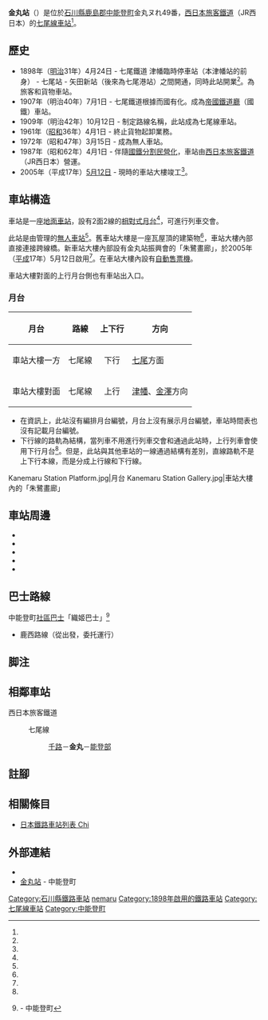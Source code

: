 {{NoteTA
|T=zh-hans:金丸站;zh-hk:金丸站;zh-tw:金丸車站;
|1=zh-hans:金丸站;zh-hk:金丸站;zh-tw:金丸車站;
}}
{{Infobox station
|公司色 = #0072bc
|站名 = 金丸站
|圖片 = Kanemaru Station 2020.jpg
|pxl = 
|圖片說明 = 車站大樓（2020年7月）
|日文原名 = 金丸
|平假名 = かねまる
|羅馬拼音 = Kanemaru
|副站名 = 
|電報略號 = ナマ
|所在地 = {{JPN}}[[石川縣|石川縣]][[鹿島郡|鹿島郡]][[中能登町|中能登町]]金丸ヌれ49番
|座標 = {{coord|36|56|36.55|N|136|50|10.70|E|type:railwaystation_region:JP-24|display=inline,title}}
|車站構造 = [[地面車站|地面車站]]
|月台配置 = 2面2線<ref name="zeneki43">{{Cite book|title =週刊 JR全駅・全車両基地 |publisher = {{Translink|ja|朝日新聞出版}} |series=週刊朝日百科 |volume=43号 富山駅・高岡駅・和倉温泉駅ほか |date =2013-06-16 |page =27 |language=ja}}</ref>
|啟用年月日 = 1898年（[[明治|明治]]31年）4月24日<ref name="zeneki43"/>
|廢站年月日 = 
|乘客人數 = 
|上下車人次 = 
|統計年度 = 
|轉車 =  
|全寬備註 = [[無人車站|無人車站]]<ref name="zeneki43"/><br/>設有自動售票機
|adjacent = {{Adjacent stations|system=西日本旅客鐵道|line=七尾線|left=千路|right=能登部|note-left=3.7km|note-mid=距離[[津幡站|津幡]]37.5km|note-right=3.6km}}
}}
'''金丸站'''（{{jpn|j=金丸駅|hg=かねまるえき|rm=Kanemaru eki|f=y}}）是位於[[石川縣|石川縣]][[鹿島郡|鹿島郡]][[中能登町|中能登町]]金丸ヌれ49番，[[西日本旅客鐵道|西日本旅客鐵道]]（JR西日本）的[[七尾線|七尾線]][[鐵路車站|車站]]<ref name="zeneki43"/>。

== 歷史 == 
* 1898年（[[明治|明治]]31年）4月24日 - 七尾鐵道 津幡臨時停車站（本津幡站的前身） - 七尾站 - 矢田新站（後來為七尾港站）之間開通，同時此站開業<ref name="zeneki43"/>。為旅客和貨物車站。
* 1907年（明治40年）7月1日 - 七尾鐵道根據{{Translink|ja|鉄道国有法|鐵道國有法}}而國有化。成為[[鐵道省_(日本)|帝國鐵道廳]]（國鐵）車站。
* 1909年（明治42年）10月12日 - 制定路線名稱，此站成為七尾線車站。
* 1961年（[[昭和|昭和]]36年）4月1日 - 終止貨物起卸業務。
* 1972年（昭和47年）3月15日 - 成為無人車站。
* 1987年（昭和62年）4月1日 - 伴隨[[國鐵分割民營化|國鐵分割民營化]]，車站由[[西日本旅客鐵道|西日本旅客鐵道]]（JR西日本）營運。
* 2005年（平成17年）[[5月12日|5月12日]] - 現時的車站大樓竣工<ref name="zeneki43"/>。

== 車站構造 ==
車站是一座[[地面車站|地面車站]]，設有2面2線的[[相對式月台|相對式月台]]<ref name="zeneki43"/>，可進行列車交會。

此站是由{{Translink|ja|七尾鉄道部|七尾鐵道部}}管理的[[無人車站|無人車站]]<ref name="zeneki43"/>。舊車站大樓是一座瓦屋頂的建築物<ref name="zeneki43"/>，車站大樓內部直接連接跨線橋。新車站大樓內部設有金丸站振興會的「朱鷺畫廊」，於2005年（[[平成|平成]]17年）5月12日啟用<ref name="zeneki43"/>。在車站大樓內設有[[自動售票機|自動售票機]]。

車站大樓對面的上行月台側也有車站出入口。

=== 月台 ===
{| rules="rows" class="wikitable"
!月台!!路線!!上下行!!方向
|-
! 車站大樓一方
| {{color|#0072bc|■}}七尾線
| style="text-align:center" | 下行
| [[七尾站|七尾]]方面
|-
! 車站大樓對面
| {{color|#0072bc|■}}七尾線
| style="text-align:center" | 上行
| [[津幡站|津幡]]、[[金澤站|金澤]]方向
|}
* 在資訊上，此站沒有編排月台編號，月台上沒有展示月台編號，車站時間表也沒有記載月台編號。
* 下行線的路軌為{{Translink|ja|一線スルー|一線通過}}結構，當列車不用進行列車交會和通過此站時，上行列車會使用下行月台<ref name="zeneki43"/>。但是，此站與其他車站的一線通過結構有差別，直線路軌不是上下行本線，而是分成上行線和下行線。

<gallery>
Kanemaru Station Platform.jpg|月台
Kanemaru Station Gallery.jpg|車站大樓內的「朱鷺畫廊」
</gallery>

== 車站周邊 ==
* {{Translink|ja|国道159号|國道159號}}
* {{Translink|ja|石川県道240号金丸金丸停車場線|石川縣道240號金丸金丸停車場線}}
* {{Translink|ja|金丸郵便局|金丸郵局}}
* {{Translink|ja|眉丈山}}
* {{Translink|ja|杉谷ガメ塚古墳|杉谷龜塚古墳}}

== 巴士路線 ==
; 中能登町[[社區巴士|社區巴士]]「織姬巴士」<ref>{{PDFlink|[https://www.town.nakanoto.ishikawa.jp/material/files/group/4/jikoku.pdf 中能登町おりひめバス・デマンドタクシー時刻表]}}{{ja icon}} - 中能登町</ref>
* 鹿西路線（從{{Translink|ja|道の駅織姫の里なかのと|織姬之里中能登}}出發，委托{{Translink|ja|北鉄能登バス|北鐵能登巴士}}運行）

== 脚注 ==

{{Reflist}}

== 相鄰車站 ==
; 西日本旅客鐵道
: {{color|#0072bc|■}}七尾線
:: [[千路站|千路]]－'''金丸'''－[[能登部站|能登部]]

== 註腳 ==
{{Reflist}}

== 相關條目 ==
* [[日本鐵路車站列表_Chi|日本鐵路車站列表 Chi]]

== 外部連結 ==
{{Commons category|Kanemaru Station}}
*{{外部連結/JR西日本車站|0541814|金丸}}{{ja icon}}
* [https://www.town.nakanoto.ishikawa.jp/life_service_local/3/2/1/1988.html 金丸站] - 中能登町

{{七尾線}}

{{DEFAULTSORT:Kanemaru}}
[[Category:石川縣鐵路車站|Category:石川縣鐵路車站]]
[[Category:日本鐵路車站_Ka|nemaru]]
[[Category:1898年啟用的鐵路車站|Category:1898年啟用的鐵路車站]]
[[Category:七尾線車站|Category:七尾線車站]]
[[Category:中能登町|Category:中能登町]]